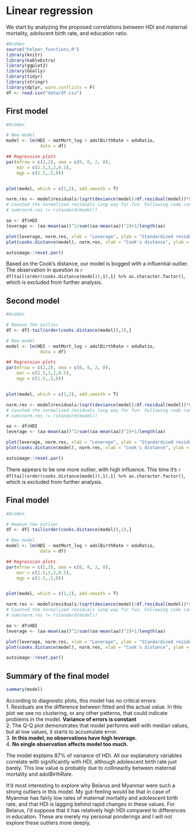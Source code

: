 # Linear regression
We start by analyzing the proposed correlations between HDI and maternal mortality, adolscent birth rate, and education ratio. 
```r
#Hidden
source("helper_functions.R")
library(knitr)
library(kableExtra)
library(ggplot2)
library(GGally)
library(tidyr)
library(stringr)
library(dplyr, warn.conflicts = F)
df <- read.csv("data/df.csv")
```

## First model
```R
#Hidden

# New model
model <- lm(HDI ~ matMort_log + adolBirthRate + eduRatio, 
             data = df)

## Regression plots
par(mfrow = c(2,2), oma = c(0, 0, 2, 0), 
    mar = c(2.5,3,2,0.5), 
    mgp = c(1.5,.5,0))


plot(model, which = c(1,2), add.smooth = T)

norm.res <- model$residuals/(sqrt(deviance(model)/df.residual(model))*sqrt(1-hatvalues(model)))
# Counted the normalized residuals long way for fun. Following code can be used to check results
# sum(norm.res != rstandard(model))

aa <- df$HDI
leverage <- (aa-mean(aa))^2/sum((aa-mean(aa))^2)+1/length(aa)

plot(leverage, norm.res, xlab = "Leverage", ylab = "Standardized residuals")
plot(cooks.distance(model), norm.res, xlab = "Cook's distance", ylab = "Standardized residuals")
```
```r
autoimage::reset.par()
```

Based on the Cook's distance, our model is bogged with a influential outlier. The observation in question is `r df[tail(order(cooks.distance(model)),1),1] %>% as.character.factor()`, which is excluded from further analysis. 

## Second model
```R
#Hidden

# Remove the outlier
df <- df[-tail(order(cooks.distance(model)),1),]

# New model
model <- lm(HDI ~ matMort_log + adolBirthRate + eduRatio, 
             data = df)

## Regression plots
par(mfrow = c(2,2), oma = c(0, 0, 2, 0), 
    mar = c(2.5,3,2,0.5), 
    mgp = c(1.5,.5,0))


plot(model, which = c(1,2), add.smooth = T)

norm.res <- model$residuals/(sqrt(deviance(model)/df.residual(model))*sqrt(1-hatvalues(model)))
# Counted the normalized residuals long way for fun. Following code can be used to check results
# sum(norm.res != rstandard(model))

aa <- df$HDI
leverage <- (aa-mean(aa))^2/sum((aa-mean(aa))^2)+1/length(aa)

plot(leverage, norm.res, xlab = "Leverage", ylab = "Standardized residuals")
plot(cooks.distance(model), norm.res, xlab = "Cook's distance", ylab = "Standardized residuals")
```
```r
autoimage::reset.par()
```

There appears to be one more outlier, with high influence. This time it's `r df[tail(order(cooks.distance(model)),1),1] %>% as.character.factor()`, which is excluded from further analysis. 

## Final model
```R
#Hidden

# Remove the outlier
df <- df[-tail(order(cooks.distance(model)),1),]

# New model
model <- lm(HDI ~ matMort_log + adolBirthRate + eduRatio, 
             data = df)

## Regression plots
par(mfrow = c(2,2), oma = c(0, 0, 2, 0), 
    mar = c(2.5,3,2,0.5), 
    mgp = c(1.5,.5,0))


plot(model, which = c(1,2), add.smooth = T)

norm.res <- model$residuals/(sqrt(deviance(model)/df.residual(model))*sqrt(1-hatvalues(model)))
# Counted the normalized residuals long way for fun. Following code can be used to check results
# sum(norm.res != rstandard(model))

aa <- df$HDI
leverage <- (aa-mean(aa))^2/sum((aa-mean(aa))^2)+1/length(aa)

plot(leverage, norm.res, xlab = "Leverage", ylab = "Standardized residuals")
plot(cooks.distance(model), norm.res, xlab = "Cook's distance", ylab = "Standardized residuals")
```
```r
autoimage::reset.par()
```

## Summary of the final model
```r
summary(model)
```
According to diagnostic plots, this model has no critical errors:  
1. Residuals are the difference between fitted and the actual value. In this plot we see no clustering, or any other patterns, that could indicate problems in the model. **Variance of errors is constant**  
2. The Q-Q plot demonstrates that model performs well with median values, but at low values, it starts to accumulate error.  
3.  **In this model, no observations have high leverage.**  
4.  **No single observation affects model too much.**  

The model explains 87% of variance of HDI. All our explanatory variables correlate with significantly with HDI, although adolescent birth rate just barely. This low value is probably due to collinearity between maternal mortality and adolBirthRate. 

It'd most interesting to explore why Belarus and Myanmar were such a strong outliers in this model. My gut-feeling would be that in case of Myanmar has fairly low rates of maternal mortality and adolescent birth rate, and that HDI is lagging behind rapid changes in these values. For Belarus, I'd suppose that it has relatively high HDI compared to differences in education. These are merely my personal ponderings and I will not explore these outliers more deeply. 

